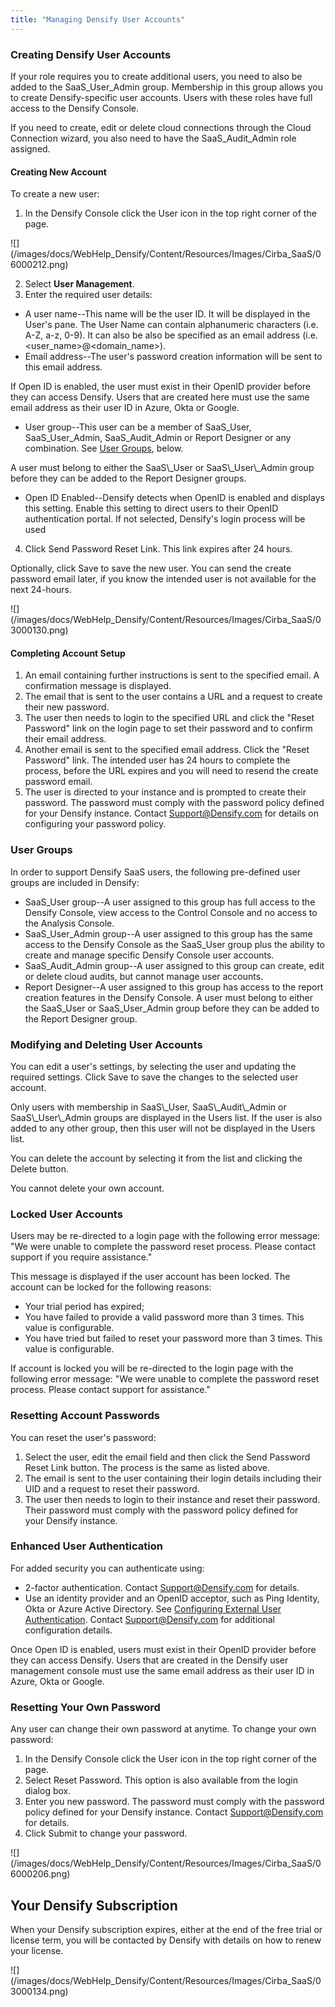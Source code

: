 ```yaml
---
title: "Managing Densify User Accounts"
---
```


### Creating Densify User Accounts

If your role requires you to create additional users, you need to also be added to the SaaS\_User\_Admin group. Membership in this group allows you to create Densify-specific user accounts. Users with these roles have full access to the Densify Console.

If you need to create, edit or delete cloud connections through the Cloud Connection wizard, you also need to have the SaaS\_Audit\_Admin role assigned.

#### Creating New Account

To create a new user:

1. In the Densify Console click the User icon in the top right corner of the page.
<Accordion title="Figure: User Icon ">
<Frame>![](/images/docs/WebHelp_Densify/Content/Resources/Images/Cirba_SaaS/06000212.png)</Frame>
</Accordion>


2. Select **User Management**.
3. Enter the required user details:

* A user name--This name will be the user ID. It will be displayed in the User's pane. The User Name can contain alphanumeric characters (i.e. A-Z, a-z, 0-9). It can also be also be specified as an email address (i.e. \<user\_name>@\<domain\_name>).
* Email address--The user's password creation information will be sent to this email address.

If Open ID is enabled, the user must exist in their OpenID provider before they can access Densify. Users that are created here must use the same email address as their user ID in Azure, Okta or Google.

* User group--This user can be a member of SaaS\_User, SaaS\_User\_Admin, SaaS\_Audit\_Admin or Report Designer or any combination. See [User Groups](#Groups), below.
<Note>
A user must belong to either the SaaS\_User or SaaS\_User\_Admin group before they can be added to the Report Designer groups.
</Note>

* Open ID Enabled--Densify detects when OpenID is enabled and displays this setting. Enable this setting to direct users to their OpenID authentication portal. If not selected, Densify's login process will be used

4. Click Send Password Reset Link. This link expires after 24 hours.

Optionally, click Save to save the new user. You can send the create password email later, if you know the intended user is not available for the next 24-hours.

<Accordion title="Figure: User Management in the Densify Console ">
<Frame>![](/images/docs/WebHelp_Densify/Content/Resources/Images/Cirba_SaaS/03000130.png)</Frame>
</Accordion>


#### Completing Account Setup

1. An email containing further instructions is sent to the specified email. A confirmation message is displayed.
2. The email that is sent to the user contains a URL and a request to create their new password.
3. The user then needs to login to the specified URL and click the "Reset Password" link on the login page to set their password and to confirm their email address.
4. Another email is sent to the specified email address. Click the "Reset Password" link. The intended user has 24 hours to complete the process, before the URL expires and you will need to resend the create password email.
5. The user is directed to your instance and is prompted to create their password. The password must comply with the password policy defined for your Densify instance. Contact [Support@Densify.com](mailto:Support@Densify.com) for details on configuring your password policy.

### User Groups

In order to support Densify SaaS users, the following pre-defined user groups are included in Densify:

* SaaS\_User group--A user assigned to this group has full access to the Densify Console, view access to the Control Console and no access to the Analysis Console.
* SaaS\_User\_Admin group--A user assigned to this group has the same access to the Densify Console as the SaaS\_User group plus the ability to create and manage specific Densify Console user accounts.
* SaaS\_Audit\_Admin group--A user assigned to this group can create, edit or delete cloud audits, but cannot manage user accounts.
* Report Designer--A user assigned to this group has access to the report creation features in the Densify Console. A user must belong to either the SaaS\_User or SaaS\_User\_Admin group before they can be added to the Report Designer group.

### Modifying and Deleting User Accounts

You can edit a user's settings, by selecting the user and updating the required settings. Click Save to save the changes to the selected user account.

<Note>
Only users with membership in SaaS\_User, SaaS\_Audit\_Admin or SaaS\_User\_Admin groups are displayed in the Users list. If the user is also added to any other group, then this user will not be displayed in the Users list.
</Note>



You can delete the account by selecting it from the list and clicking the Delete button.

<Note>
You cannot delete your own account.
</Note>



### Locked User Accounts

Users may be re-directed to a login page with the following error message: "We were unable to complete the password reset process. Please contact support if you require assistance."

This message is displayed if the user account has been locked. The account can be locked for the following reasons:

* Your trial period has expired;
* You have failed to provide a valid password more than 3 times. This value is configurable.
* You have tried but failed to reset your password more than 3 times. This value is configurable.

If account is locked you will be re-directed to the login page with the following error message: "We were unable to complete the password reset process. Please contact support for assistance."

### Resetting Account Passwords

You can reset the user's password:

1. Select the user, edit the email field and then click the Send Password Reset Link button. The process is the same as listed above.
2. The email is sent to the user containing their login details including their UID and a request to reset their password.
3. The user then needs to login to their instance and reset their password. Their password must comply with the password policy defined for your Densify instance.

### Enhanced User Authentication

For added security you can authenticate using:

* 2-factor authentication. Contact [Support@Densify.com](mailto:Support@Densify.com) for details.
* Use an identity provider and an OpenID acceptor, such as Ping Identity, Okta or Azure Active Directory. See [Configuring External User Authentication](../Administration/Configuring_External_User_Authentication). Contact [Support@Densify.com](mailto:Support@Densify.com) for additional configuration details.

<Note>
Once Open ID is enabled, users must exist in their OpenID provider before they can access Densify. Users that are created in the Densify user management console must use the same email address as their user ID in Azure, Okta or Google.
</Note>



### Resetting Your Own Password

Any user can change their own password at anytime. To change your own password:

1. In the Densify Console click the User icon in the top right corner of the page.
2. Select Reset Password. This option is also available from the login dialog box.
3. Enter you new password. The password must comply with the password policy defined for your Densify instance. Contact [Support@Densify.com](mailto:Support@Densify.com) for details.
4. Click Submit to change your password.
<Accordion title="Figure: Login Page ">
<Frame>![](/images/docs/WebHelp_Densify/Content/Resources/Images/Cirba_SaaS/06000206.png)</Frame>
</Accordion>


## Your Densify Subscription

When your Densify subscription expires, either at the end of the free trial or license term, you will be contacted by Densify with details on how to renew your license.

<Accordion title="Figure: Densify Console - Expired Subscription">
<Frame>![](/images/docs/WebHelp_Densify/Content/Resources/Images/Cirba_SaaS/03000134.png)</Frame>
</Accordion>

